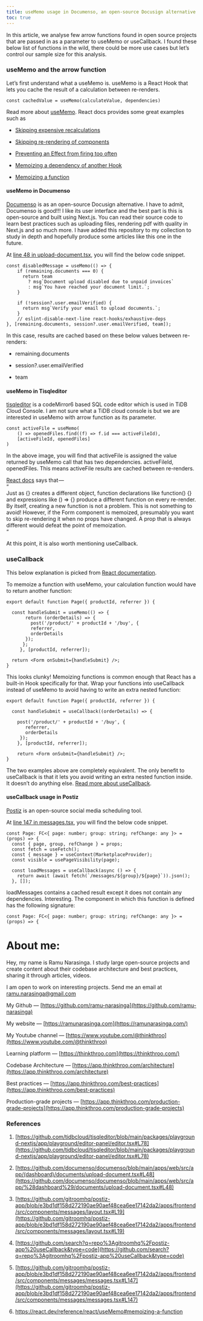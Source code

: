 ```yaml
---
title: useMemo usage in Documenso, an open-source Docusign alternative.
toc: true
---
```


In this article, we analyse few arrow functions found in open source projects that are passed in as a parameter to useMemo or useCallback. I found these below list of functions in the wild, there could be more use cases but let’s control our sample size for this analysis.

### useMemo and the arrow function

Let’s first understand what a useMemo is. useMemo is a React Hook that lets you cache the result of a calculation between re-renders.

```plaintext
const cachedValue = useMemo(calculateValue, dependencies)
```

Read more about [useMemo](https://react.dev/reference/react/useMemo). React docs provides some great examples such as

* [Skipping expensive recalculations](https://react.dev/reference/react/useMemo#skipping-expensive-recalculations)
    
* [Skipping re-rendering of components](https://react.dev/reference/react/useMemo#skipping-re-rendering-of-components)
    
* [Preventing an Effect from firing too often](https://react.dev/reference/react/useMemo#preventing-an-effect-from-firing-too-often)
    
* [Memoizing a dependency of another Hook](https://react.dev/reference/react/useMemo#memoizing-a-dependency-of-another-hook)
    
* [Memoizing a function](https://react.dev/reference/react/useMemo#memoizing-a-function)
    

#### useMemo in Documenso

[Documenso](https://github.com/documenso/documenso/blob/main/apps/web/src/app/%28dashboard%29/documents/upload-document.tsx#L48) is as an open-source Docusign alternative. I have to admit, Documenso is good!!! I like its user interface and the best part is this is open-source and built using Next.js. You can read their source code to learn best practices such as uploading files, rendering pdf with quality in Next.js and so much more. I have added this repository to my collection to study in depth and hopefully produce some articles like this one in the future.

At [line 48 in upload-document.tsx](https://github.com/documenso/documenso/blob/main/apps/web/src/app/%28dashboard%29/documents/upload-document.tsx#L48), you will find the below code snippet.

```plaintext
const disabledMessage = useMemo(() => {
    if (remaining.documents === 0) {
      return team
        ? msg`Document upload disabled due to unpaid invoices`
        : msg`You have reached your document limit.`;
    }

    if (!session?.user.emailVerified) {
      return msg`Verify your email to upload documents.`;
    }
    // eslint-disable-next-line react-hooks/exhaustive-deps
}, [remaining.documents, session?.user.emailVerified, team]);
```

In this case, results are cached based on these below values between re-renders:

* remaining.documents
    
* session?.user.emailVerified
    
* team
    

#### useMemo in Tisqleditor

[tisqleditor](https://github.com/tidbcloud/tisqleditor/tree/main) is a codeMirror6 based SQL code editor which is used in TiDB Cloud Console. I am not sure what a TiDB cloud console is but we are interested in useMemo with arrow function as its parameter.

```plaintext
const activeFile = useMemo(
    () => openedFiles.find((f) => f.id === activeFileId),
    [activeFileId, openedFiles]
)
```

In the above image, you will find that activeFile is assigned the value returned by useMemo call that has two dependencies. activeFileId, openedFiles. This means activeFile results are cached between re-renders.

[React docs](https://react.dev/reference/react/useMemo#memoizing-a-function) says that —   
“  
Just as {} creates a different object, function declarations like function() {} and expressions like () =&gt; {} produce a different function on every re-render. By itself, creating a new function is not a problem. This is not something to avoid! However, if the Form component is memoized, presumably you want to skip re-rendering it when no props have changed. A prop that is always different would defeat the point of memoization.  
“

At this point, it is also worth mentioning useCallback.

### useCallback

This below explanation is picked from [React documentation](https://react.dev/reference/react/useMemo#memoizing-a-dependency-of-another-hook).

To memoize a function with useMemo, your calculation function would have to return another function:

```plaintext
export default function Page({ productId, referrer }) {
  
  const handleSubmit = useMemo(() => {
       return (orderDetails) => {
         post('/product/' + productId + '/buy', {
         referrer,
         orderDetails
       });
      };
     }, [productId, referrer]);
   
  return <Form onSubmit={handleSubmit} />;
}
```

This looks clunky! Memoizing functions is common enough that React has a built-in Hook specifically for that. Wrap your functions into useCallback instead of useMemo to avoid having to write an extra nested function:

```plaintext
export default function Page({ productId, referrer }) {
 
  const handleSubmit = useCallback((orderDetails) => {
 
    post('/product/' + productId + '/buy', {
       referrer,
       orderDetails
     });
    }, [productId, referrer]);
    
    return <Form onSubmit={handleSubmit} />;
}
```

The two examples above are completely equivalent. The only benefit to useCallback is that it lets you avoid writing an extra nested function inside. It doesn’t do anything else. [Read more about useCallback](https://react.dev/reference/react/useCallback).

#### useCallback usage in Postiz

[Postiz](https://postiz.com/) is an open-source social media scheduling tool.

At [line 147 in messages.tsx](https://github.com/gitroomhq/postiz-app/blob/e3bd1df158d272190ae90aef48cea6ee17142da2/apps/frontend/src/components/messages/messages.tsx#L147), you will find the below code snippet.

```plaintext
const Page: FC<{ page: number; group: string; refChange: any }> = (props) => {
  const { page, group, refChange } = props;
  const fetch = useFetch();
  const { message } = useContext(MarketplaceProvider);
  const visible = usePageVisibility(page);

  const loadMessages = useCallback(async () => {
    return await (await fetch(`/messages/${group}/${page}`)).json();
  }, []);
```

loadMessages contains a cached result except it does not contain any dependencies. Interesting. The component in which this function is defined has the following signature:

```plaintext
const Page: FC<{ page: number; group: string; refChange: any }> = (props) => {
```

# **About me:**

Hey, my name is Ramu Narasinga. I study large open-source projects and create content about their codebase architecture and best practices, sharing it through articles, videos.

I am open to work on interesting projects. Send me an email at ramu.narasinga@gmail.com

My Github — [https://github.com/ramu-narasinga](https://github.com/ramu-narasinga)

My website — [https://ramunarasinga.com](https://ramunarasinga.com/)

My Youtube channel — [https://www.youtube.com/@thinkthroo](https://www.youtube.com/@thinkthroo)

Learning platform — [https://thinkthroo.com](https://thinkthroo.com/)

Codebase Architecture — [https://app.thinkthroo.com/architecture](https://app.thinkthroo.com/architecture)

Best practices — [https://app.thinkthroo.com/best-practices](https://app.thinkthroo.com/best-practices)

Production-grade projects — [https://app.thinkthroo.com/production-grade-projects](https://app.thinkthroo.com/production-grade-projects)

### References

1. [https://github.com/tidbcloud/tisqleditor/blob/main/packages/playground-nextjs/app/playground/editor-panel/editor.tsx#L78](https://github.com/tidbcloud/tisqleditor/blob/main/packages/playground-nextjs/app/playground/editor-panel/editor.tsx#L78)
    
2. [https://github.com/documenso/documenso/blob/main/apps/web/src/app/(dashboard)/documents/upload-document.tsx#L48](https://github.com/documenso/documenso/blob/main/apps/web/src/app/%28dashboard%29/documents/upload-document.tsx#L48)
    
3. [https://github.com/gitroomhq/postiz-app/blob/e3bd1df158d272190ae90aef48cea6ee17142da2/apps/frontend/src/components/messages/layout.tsx#L19](https://github.com/gitroomhq/postiz-app/blob/e3bd1df158d272190ae90aef48cea6ee17142da2/apps/frontend/src/components/messages/layout.tsx#L19)
    
4. [https://github.com/search?q=repo%3Agitroomhq%2Fpostiz-app%20useCallback&type=code](https://github.com/search?q=repo%3Agitroomhq%2Fpostiz-app%20useCallback&type=code)
    
5. [https://github.com/gitroomhq/postiz-app/blob/e3bd1df158d272190ae90aef48cea6ee17142da2/apps/frontend/src/components/messages/messages.tsx#L147](https://github.com/gitroomhq/postiz-app/blob/e3bd1df158d272190ae90aef48cea6ee17142da2/apps/frontend/src/components/messages/messages.tsx#L147)
    
6. https://react.dev/reference/react/useMemo#memoizing-a-function